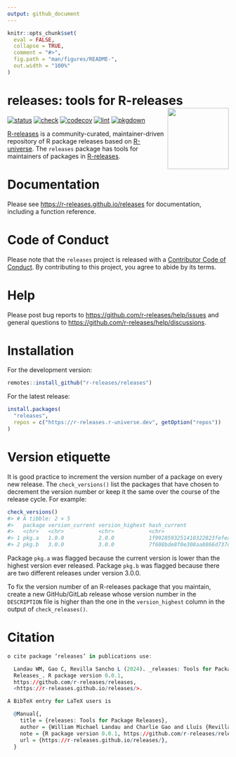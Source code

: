 ```yaml
---
output: github_document
---
```


```r
knitr::opts_chunk$set(
  eval = FALSE,
  collapse = TRUE,
  comment = "#>",
  fig.path = "man/figures/README-",
  out.width = "100%"
)
```

# releases: tools for R-releases <img src='man/figures/logo-readme.png' align="right" height="139"/>

<!-- badges: start -->
[![status](https://www.repostatus.org/badges/latest/active.svg)](https://www.repostatus.org/#active)
[![check](https://github.com/r-releases/releases/actions/workflows/check.yaml/badge.svg)](https://github.com/r-releases/releases/actions?query=workflow%3Acheck)
[![codecov](https://codecov.io/gh/r-releases/releases/branch/main/graph/badge.svg?token=3T5DlLwUVl)](https://app.codecov.io/gh/r-releases/releases)
[![lint](https://github.com/r-releases/releases/actions/workflows/lint.yaml/badge.svg)](https://github.com/r-releases/releases/actions?query=workflow%3Alint)
[![pkgdown](https://github.com/r-releases/releases/actions/workflows/pkgdown.yaml/badge.svg)](https://github.com/r-releases/releases/actions?query=workflow%3Apkgdown)
<!-- badges: end -->

[R-releases](https://github.com/r-releases/help) is a community-curated, maintainer-driven repository of R package releases based on [R-universe](https://r-universe.dev). The `releases` package has tools for maintainers of packages in [R-releases](https://github.com/r-releases/help).

# Documentation

Please see <https://r-releases.github.io/releases> for documentation, including a function reference.

# Code of Conduct

Please note that the `releases` project is released with a [Contributor Code of Conduct](https://r-releases.github.io/conduct.html). By contributing to this project, you agree to abide by its terms.

# Help

Please post bug reports to <https://github.com/r-releases/help/issues> and general questions to <https://github.com/r-releases/help/discussions>.

# Installation

For the development version:

```r
remotes::install_github("r-releases/releases")
```

For the latest release:

```r
install.packages(
  "releases",
  repos = c("https://r-releases.r-universe.dev", getOption("repos"))
)
```

# Version etiquette

It is good practice to increment the version number of a package on every new release. The `check_versions()` list the packages that have chosen to decrement the version number or keep it the same over the course of the release cycle. For example:

```r
check_versions()
#> # A tibble: 2 × 5
#>   package version_current version_highest hash_current                  hash_highest
#>   <chr>   <chr>           <chr>           <chr>                         <chr>       
#> 1 pkg.a   1.0.0           2.0.0           1f9928593251410322823fefea8c… 8e7f9fe32c4…
#> 2 pkg.b   3.0.0           3.0.0           7f608bde8f0e308aa8866d737dde… e59165f73b7…
```

Package `pkg.a` was flagged because the current version is lower than the highest version ever released. Package `pkg.b` was flagged because there are two different releases under version 3.0.0.

To fix the version number of an R-releases package that you maintain, create a new GitHub/GitLab release whose version number in the `DESCRIPTION` file is higher than the one in the `version_highest` column in the output of `check_releases()`.

# Citation

```r
o cite package ‘releases’ in publications use:

  Landau WM, Gao C, Revilla Sancho L (2024). _releases: Tools for Package
  Releases_. R package version 0.0.1,
  https://github.com/r-releases/releases,
  <https://r-releases.github.io/releases/>.

A BibTeX entry for LaTeX users is

  @Manual{,
    title = {releases: Tools for Package Releases},
    author = {William Michael Landau and Charlie Gao and Lluís {Revilla Sancho}},
    note = {R package version 0.0.1, https://github.com/r-releases/releases},
    url = {https://r-releases.github.io/releases/},
  }
```
